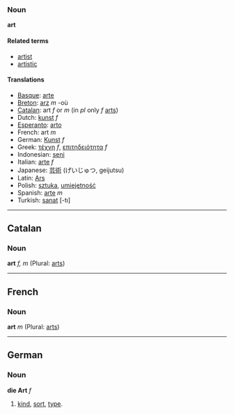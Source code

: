 ===Noun===
'''art'''

====Related terms====
*[[artist]]
*[[artistic]]

====Translations====
*[[Basque]]: [[arte]]
*[[Breton]]: [[arz]] ''m'' -où
*[[Catalan]]: art ''f'' or ''m'' (in ''pl'' only ''f'' [[arts]])
*Dutch: [[kunst]] ''f''
*[[Esperanto]]: [[arto]]
*French: art ''m''
*German: [[Kunst]] ''f''
*Greek: [[τέχνη]] ''f'', [[επιτηδειότητα]] ''f''
*Indonesian: [[seni]]
*Italian: [[arte]] ''f''
*Japanese: [[芸術]] (げいじゅつ, geijutsu)
*Latin: [[Ars]]
*Polish: [[sztuka]], [[umiejętność]]
*Spanish: [[arte]] ''m''
*Turkish: [[sanat]] [-tı]

----
== Catalan ==
=== Noun ===
'''art''' ''f, m'' (Plural: [[arts]])

----
== French ==
=== Noun ===
'''art''' ''m'' (Plural: [[arts]])

----
== German ==
=== Noun ===
'''die Art''' ''f''

# [[kind]], [[sort]], [[type]].